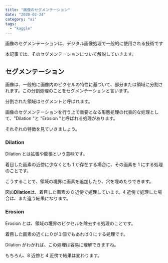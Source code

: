```yaml
---
title: "画像のセグメンテーション"
date: "2020-02-24"
category: "ai"
tags:
  - "kaggle"
---
```


画像のセグメンテーションは、デジタル画像処理で一般的に使用される技術です

本記事では、そのセグメンテーションについて解説していきます。

## セグメンテーション

画像は、一般的に画像内のピクセルの特性に基づいて、部分または領域に分割されます。この分割処理のことをセグメンテーションと言います。

分割された領域はセグメントと呼ばれます。

画像のセグメンテーションを行う上で重要となる形態処理の代表的な処理として、"Dilation "と "Erosion "と呼ばれる処理があります。

それぞれの特徴を見ていきましょう。

### Dilation

Dilation とは拡張や膨張という意味です。

着目した画素の近傍に少なくとも 1 が存在する場合に、その画素を 1 にする処理のことです。

こうすることで、領域の境界に画素を追加したり、穴を埋めたりできます。

図の**Dilation**は、着目した画素の 8 近傍で処理しています。4 近傍で処理した場合は、また違う結果になります。

<ArticleImageGifMovie path="/posts/machineLearning/ml8-1.jpg" alt="dilation" />

### Erosion

Erosion とは、領域の境界のピクセルを除去する処理のことです。

着目した画素の近くに０が１個でもあれば０にする処理です。

Dilation がわかれば、この処理は容易に理解できますね。

もちろん、8 近傍と 4 近傍で結果は変わります。
